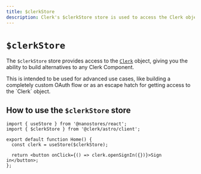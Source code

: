 ```yaml
---
title: $clerkStore
description: Clerk's $clerkStore store is used to access the Clerk object, which can be used to build alternatives to any Clerk Component.
---
```


# `$clerkStore`

The `$clerkStore` store provides access to the [`Clerk`](/docs/references/javascript/clerk/clerk) object, giving you the ability to build alternatives to any Clerk Component.

<Callout type="warning">
  This is intended to be used for advanced use cases, like building a completely custom OAuth flow or as an escape hatch for getting access to the `Clerk` object.
</Callout>

## How to use the `$clerkStore` store

```tsx filename="components/sign-in.tsx"
import { useStore } from '@nanostores/react';
import { $clerkStore } from '@clerk/astro/client';

export default function Home() {
  const clerk = useStore($clerkStore);

  return <button onClick={() => clerk.openSignIn({})}>Sign in</button>;
};
```
